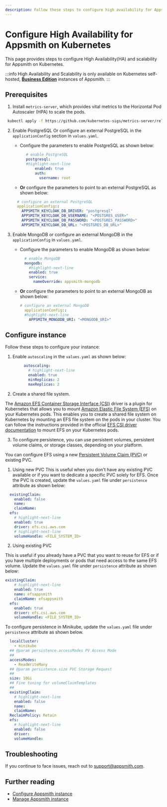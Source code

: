 ```yaml
---
description: Follow these steps to configure high availability for Appsmith on Kubernetes.
---
```


# Configure High Availability for Appsmith on Kubernetes
This page provides steps to configure High Availability(HA) and scalability for Appsmith on Kubernetes.

:::info
High Availability and Scalability is only available on Kubernetes self-hosted, [**Business Edition**](https://www.appsmith.com/pricing) instances of Appsmith.
:::

## Prerequisites
  1. Install `metrics-server`, which provides vital metrics to the Horizontal Pod Autoscaler (HPA) to scale the pods.

   ```bash
    kubectl apply -f https://github.com/kubernetes-sigs/metrics-server/releases/latest/download/components.yaml
   ```

  2. Enable PostgreSQL Or configure an external PostgreSQL in the `applicationConfig` section in `values.yaml`.

      * Configure the parameters to enable PostgreSQL as shown below:

      ```yaml
            # enable PostgreSQL
            postgresql:
            #highlight-next-line
                enabled: true
                auth:
                  username: root
      ```

      * **Or** configure the parameters to point to an external PostgreSQL as shown below:
    
      ```yaml
        # configure an external PostgreSQL
        applicationConfig::
          APPSMITH_KEYCLOAK_DB_DRIVER: "postgresql"
          APPSMITH_KEYCLOAK_DB_USERNAME: "<POSTGRES_USER>"
          APPSMITH_KEYCLOAK_DB_PASSWORD: "<POSTGRES_PASSWORD>"
          APPSMITH_KEYCLOAK_DB_URL: "<POSTGRES_DB_URL>"
      ```

  3.  Enable MongoDB or configure an external MongoDB in the `applicationConfig` in `values.yaml`.

      * Configure the parameters to enable MongoDB as shown below:

        ```yaml
          # enable MongoDB
          mongodb:
            #highlight-next-line
            enabled: true
            service:
              nameOverride: appsmith-mongodb
        ```
      
      * **Or** configure the parameters to point to an external MongoDB as shown below:

        ```yaml
        # configure an external MongoDB
          applicationConfig::
          #highlight-next-line
            APPSMITH_MONGODB_URI: "<MONGODB_URI>"
        ```

## Configure instance
Follow these steps to configure your instance:

1. Enable `autoscaling` in the `values.yaml` as shown below:

   ```yaml
        autoscaling:
          # highlight-next-line
          enabled: true
          minReplicas: 2
          maxReplicas: 2
   ```

2. Create a shared file system. 

<Tabs groupId="configurations">
  <TabItem label="AWS EKS" value="AWSEKS">

The [Amazon EFS Container Storage Interface (CSI)](https://docs.aws.amazon.com/eks/latest/userguide/efs-csi.html) driver is a plugin for Kubernetes that allows you to mount [Amazon Elastic File System (EFS)](https://aws.amazon.com/efs/) on your Kubernetes pods. This enables you to create a shared file system on Kubernetes by mounting an EFS file system on the pods in your cluster. You can follow the instructions provided in the official [EFS CSI driver documentation](https://docs.aws.amazon.com/eks/latest/userguide/efs-csi.html) to mount EFS on your Kubernetes pods.

</TabItem>
</Tabs>

3. To configure persistence, you can use persistent volumes, persistent volume claims, or storage classes, depending on your platform. 

<Tabs groupId="configurations">
  <TabItem label="AWS EKS" value="AWSEKS">

You can configure EFS using a new [Persistent Volume Claim (PVC)](https://kubernetes.io/docs/concepts/storage/persistent-volumes/) or existing PVC.

  1. Using new PVC
  This is useful when you don't have any existing PVC available or if you want to dedicate a specific PVC solely for EFS. Once the PVC is created, update the `values.yaml` file under `persistence` attribute as shown below:

  ```yaml
    existingClaim:
      enabled: false
      name: 
      claimName: 
    efs:
      # highlight-next-line
      enabled: true
      driver: efs.csi.aws.com
      # highlight-next-line
      volumeHandle: <FILE_SYSTEM_ID>
  ```

  2. Using existing PVC

  This is useful if you already have a PVC that you want to reuse for EFS or if you have multiple deployments or pods that need access to the same EFS volume. Update the `values.yaml` file under `persistence` attribute as shown below:

  ```yaml
  existingClaim:
      # highlight-next-line
      enabled: true
      name: efsappsmith
      claimName: efsappsmith
    efs:
      enabled: true
      driver: efs.csi.aws.com
      volumeHandle: <FILE_SYSTEM_ID>
  ```

</TabItem>
<TabItem label="Minikube" value="Minikube">
   
  To configure persistence in Minikube, update the `values.yaml` file under `persistence` attribute as shown below.

  ```yaml
    localCluster:
      - minikube
    ## @param persistence.accessModes PV Access Mode
    ##
    accessModes:
      - ReadWriteMany
    ## @param persistence.size PVC Storage Request
    ##
    size: 10Gi
    ## Fine tuning for volumeClaimTemplates
    ##
    existingClaim:
      # highlight-next-line
      enabled: false
      name:
      claimName:
    ReclaimPolicy: Retain
    efs:
      # highlight-next-line
      enabled: false
      driver: 
      volumeHandle:
  ```

</TabItem>
</Tabs>

## Troubleshooting
If you continue to face issues, reach out to [support@appsmith.com](mailto:support@appsmith.com).

## Further reading
* [Configure Appsmith instance](/getting-started/setup/instance-configuration#configure-helm-installations)
* [Manage Appsmith instance](/getting-started/setup/instance-management/)